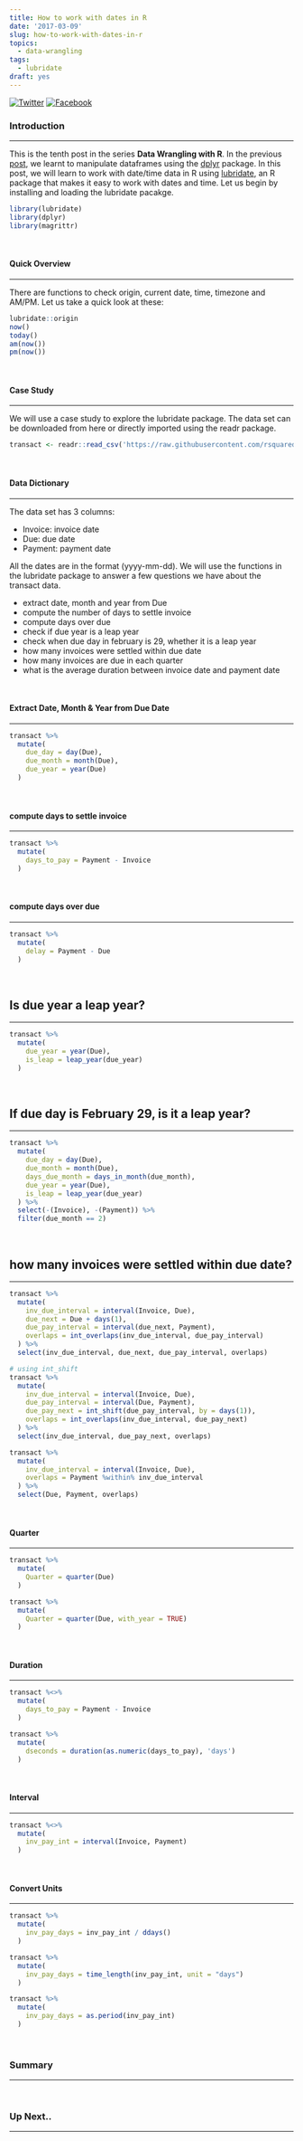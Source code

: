 ```yaml
---
title: How to work with dates in R
date: '2017-03-09'
slug: how-to-work-with-dates-in-r
topics:
  - data-wrangling
tags:
  - lubridate
draft: yes
---
```


[![Twitter](http://i.imgur.com/tXSoThF.png)](https://twitter.com/login?redirect_after_login=%2Fhome%3Fstatus)
[![Facebook](http://i.imgur.com/P3YfQoD.png)](https://www.facebook.com/sharer/sharer.php?u=)

### Introduction

<hr>

This is the tenth post in the series **Data Wrangling with R**. In the previous [post](https://rsquaredacademy.github.io/blog/post/data-manipulation-in-r-with-dplyr-part-3/), we learnt to manipulate dataframes using the [dplyr](https://CRAN.R-project.org/package=dplyr) package. In this post, we will learn to work with date/time data in R using [lubridate]( https://CRAN.R-project.org/package=lubridate), an R package that makes it easy to work with dates and time. Let us begin by installing and loading the lubridate pacakge.

```r
library(lubridate)
library(dplyr)
library(magrittr)
```

<br>

#### Quick Overview

<hr>

There are functions to check origin, current date, time, timezone and AM/PM. Let us take a quick look at these:

```r
lubridate::origin
now()
today()
am(now())  
pm(now())
```

<br>

#### Case Study

<hr>

We will use a case study to explore the lubridate package. The data set can be downloaded from here or directly 
imported using the readr package.

```r
transact <- readr::read_csv('https://raw.githubusercontent.com/rsquaredacademy/datasets/master/transact.csv')
```

<br>

#### Data Dictionary

<hr>

The data set has 3 columns:

- Invoice: invoice date 
- Due: due date
- Payment: payment date

All the dates are in the format (yyyy-mm-dd). We will use the functions in the lubridate package to answer a few 
questions we have about the transact data.

- extract date, month and year from Due
- compute the number of days to settle invoice
- compute days over due
- check if due year is a leap year
- check when due day in february is 29, whether it is a leap year
- how many invoices were settled within due date
- how many invoices are due in each quarter
- what is the average duration between invoice date and payment date

<br>

#### Extract Date, Month & Year from Due Date

<hr>

```r
transact %>%
  mutate(
    due_day = day(Due),
    due_month = month(Due),
    due_year = year(Due)
  )
```

<br>

#### compute days to settle invoice

<hr>

```r
transact %>%
  mutate(
    days_to_pay = Payment - Invoice
  )
```

<br>

#### compute days over due

<hr>

```r
transact %>%
  mutate(
    delay = Payment - Due
  )
```

<br>

## Is due year a leap year?

<hr>

```r
transact %>%
  mutate(
    due_year = year(Due),
    is_leap = leap_year(due_year)
  )
```

<br>

## If due day is February 29, is it a leap year?

<hr>

```r
transact %>%
  mutate(
    due_day = day(Due),
    due_month = month(Due),
    days_due_month = days_in_month(due_month),
    due_year = year(Due),
    is_leap = leap_year(due_year)
  ) %>%
  select(-(Invoice), -(Payment)) %>%
  filter(due_month == 2)
```

<br>

## how many invoices were settled within due date?

<hr>

```r
transact %>%
  mutate(
    inv_due_interval = interval(Invoice, Due),
    due_next = Due + days(1),
    due_pay_interval = interval(due_next, Payment),
    overlaps = int_overlaps(inv_due_interval, due_pay_interval)
  ) %>%
  select(inv_due_interval, due_next, due_pay_interval, overlaps)

# using int_shift
transact %>%
  mutate(
    inv_due_interval = interval(Invoice, Due),
    due_pay_interval = interval(Due, Payment),  
    due_pay_next = int_shift(due_pay_interval, by = days(1)),
    overlaps = int_overlaps(inv_due_interval, due_pay_next)
  ) %>%
  select(inv_due_interval, due_pay_next, overlaps)

transact %>%
  mutate(
    inv_due_interval = interval(Invoice, Due),
    overlaps = Payment %within% inv_due_interval
  ) %>%
  select(Due, Payment, overlaps)
```

<br>

#### Quarter

<hr>

```r
transact %>%
  mutate(
    Quarter = quarter(Due)
  )

transact %>%
  mutate(
    Quarter = quarter(Due, with_year = TRUE)
  )
```

<br>

#### Duration

<hr>

```r
transact %<>%
  mutate(
    days_to_pay = Payment - Invoice
  )

transact %>%
  mutate(
    dseconds = duration(as.numeric(days_to_pay), 'days')
  )
```

<br>

#### Interval

<hr>

```r
transact %<>%
  mutate(
    inv_pay_int = interval(Invoice, Payment)
  )
```

<br>

#### Convert Units

<hr>

```r
transact %>%
  mutate(
    inv_pay_days = inv_pay_int / ddays()
  )

transact %>%
  mutate(
    inv_pay_days = time_length(inv_pay_int, unit = "days")
  )

transact %>%
  mutate(
    inv_pay_days = as.period(inv_pay_int)
  )
```

<br>

### Summary

<hr>

<br>

### Up Next..

<hr>

<br>




















